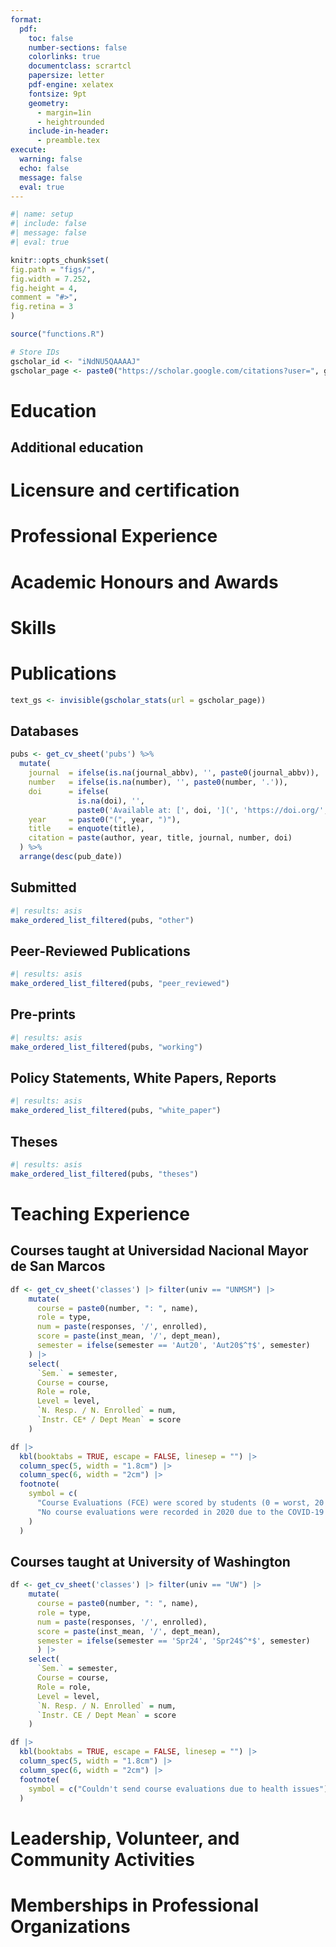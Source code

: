 ```yaml
---
format:
  pdf:
    toc: false
    number-sections: false
    colorlinks: true
    documentclass: scrartcl
    papersize: letter
    pdf-engine: xelatex
    fontsize: 9pt
    geometry:
      - margin=1in
      - heightrounded
    include-in-header:
      - preamble.tex
execute:
  warning: false
  echo: false
  message: false
  eval: true
---
```


```r
#| name: setup
#| include: false
#| message: false
#| eval: true

knitr::opts_chunk$set(
fig.path = "figs/",
fig.width = 7.252,
fig.height = 4,
comment = "#>",
fig.retina = 3
)

source("functions.R")

# Store IDs
gscholar_id <- "iNdNU5QAAAAJ"
gscholar_page <- paste0("https://scholar.google.com/citations?user=", gscholar_id)
```

\par\centering{\Large{Darwin Del Castillo Fernandez, M.D.}}
\vspace{-5pt}
\par\centering{Department of Global Health, University of Washington}
\vspace{-5pt}
\par\centering{Hans Rosling Center for Population Health}
\vspace{-5pt}
\par\centering{3980 15th Ave NE, Seattle, WA 98105}
\vspace{-5pt}
\par\centering{+1 (206) 605-5077 (USA) | +51 965-006-311 (Peru)}
\vspace{-5pt}
\par\centering{ddelcast@uw.edu}
\vspace{-5pt}
\par\centering{\href{https://www.darwindelcastillo.com}{www.darwindelcastillo.com}}
\rule{\textwidth}{0.5pt}
\vspace{-10pt}

# Education

\begin{longtable}{p{4cm}p{12cm}}

\textbf{Graduate} & University of Washington, Seattle, US \\
& \textbf{Master in Public Health (M.P.H.), Global Health} \\
& \textbf{Sep 2023 – June 2025} \\
& \textit{Thesis:} “Cost-effectiveness analysis of a household salt substitute intervention on reducing community-wide blood pressure in Northern Peru” \\

& \\

\textbf{Undergraduate} & Universidad Nacional Mayor de San Marcos, Lima, Peru \\
& \textbf{Medical Doctor (M.D.), Medicine} \\
& \textbf{Mar 2013 – Aug 2021} \\
& \textit{Thesis:} "Childhood Obesity and Its Effect on Academic Achievement: An Analysis of the Young Lives Study between 2009 and 2016" \\

\end{longtable}

## Additional education

\begin{longtable}{p{4cm}p{12cm}}
\textbf{Graduate} & University of Washington, Seattle, US \\
& \textbf{Certificate in Global Health on Maternal and Child Health} \\
& \textbf{Nov 2023 – June 2025} \\

& \\

& Universidad Peruana Cayetano Heredia, Lima, Peru \\
& \textbf{Certificate in Clinical Research} \\
& \textbf{Sep 2021 – Apr 2022} \\

\end{longtable}

# Licensure and certification

\begin{longtable}{p{2cm}p{10cm}}

\textbf{2021} & Peruvian College of Physicians, Membership No. 94534 \\
\textbf{2024} & National Registry of Investigators, RENACYT-CONCYTEC, Investigator Level VII (P0160977) \\

\end{longtable}

# Professional Experience

\begin{longtable}{p{4cm}p{12cm}}

\textbf{Jul 2024 - Sep 2024} & Research Assistant \\
& Department of Global Health \\
& University of Washington - Seattle, USA \\
& \begin{itemize}
\item Led the design of a mixed-method study to assess the effectiveness of implementation strategies for pediatric burn care in a Peruvian healthcare setting
\item Collaborated with multidisciplinary teams at Seattle Children’s Hospital and the Peruvian National Hospital for Children to align study objectives and methodologies
\item Coordinated cross-cultural research efforts to ensure the study’s relevance and applicability to both U.S. and Peruvian healthcare environments 
\end{itemize} \\

& \\

\textbf{Sep 2023 - Dec 2023} & Research Assistant \\
& Department of Health Systems and Population Health \\
& University of Washington - Seattle, USA \\
& \begin{itemize}
\item Conducted on-phone interviews for the second post-survey assessment of the ReOpening Schools Safely and Educating Youth Study (ROSSEY Study)
\item Supported submission of materials in Spanish for the IRB for the ADRC Clinical Core Study project
\item Conducted preliminary analyses for the Outreach, Engagement, and Recruitment module of the ADRC Clinical Core Study project
\end{itemize} \\

& \\

\textbf{Jun 2023 - Aug 2023} & Research Assistant \\
& CRONICAS Center of Excellence in Chronic Diseases \\
& Universidad Peruana Cayetano Heredia, Peru \\
& \begin{itemize}
\item Conducted semi-structured qualitative interviews for the NIHR-UK-supported IMPACT-DEMENTIA project, collaborating with researchers from Universidad Peruana Cayetano Heredia, Imperial College, and the University of Oxford
\item Facilitated collaboration and communication between international research teams and local stakeholders to ensure effective project implementation
\item Coordinated fieldwork with community health workers across diverse Lima, Iquitos, and Huancayo locations
\end{itemize} \\

& \\

\textbf{Jan 2023 - Jan 2024} & Research Consultant \\
& Health Technology Assessment and Research Unit \\
& Social Security Health System, Peru \\
& \begin{itemize}
\item Assessed the benefits and drawbacks of purchasing pharmaceutical products for Peru's social health insurance through a systematic evaluation of the effectiveness and economic impact
\item Conducted systematic reviews of anti-cancerous and immunosuppressant drugs regarding efficacy and economic impact
\item Evaluated the budget impact of introducing new pharmacological products in the Social Security System
\end{itemize} \\

& \\

\textbf{Mar 2022 - Mar 2023} & Clinical Sub-investigator \\
& Clinical Research Unit \\
& Via Libre Association, Peru \\
& \begin{itemize}
\item Via Libre is a Clinical Research Site for studies in STI and HIV prevention and treatment in queer population
\item Performed clinical procedures and assessed clinical trial participants from the HVTN and the HPTN networks
\item Participated and organized didactical activities in community outreach and participant retention crafted for the queer community
\end{itemize} \\

& \\

\textbf{Jun 2021 - Aug 2021} & Research Consultant \\
& Health Technology Assessment and Research Unit \\
& Social Security Health System, Peru \\
& \begin{itemize}
\item Managed and validated all data inputs using REDCap from two clinical studies related to COVID-19 vaccinations 
\item Contributed to a randomized controlled trial assessing the efficacy and safety of convalescent plasma therapy in COVID-19-infected patients
\item Conducted data analysis from an observational study on vaccination hesitancy among healthcare workers using Stata and R statistical packages
\end{itemize} \\

& \\

\textbf{Mar 2019 - Jun 2021} & Research Assistant \\
& CRONICAS Center of Excellence in Chronic Diseases \\
& Universidad Peruana Cayetano Heredia, Peru \\
& \begin{itemize}
\item Conducted a systematic review with the COSMOS initiative to develop a core set of outcomes for designing multimorbidity clinical trials.
\item Participated in the data handling and the writing phase of a research manuscript to understand the impact of preterm birth on the development of hypertension in offspring at age 22.
\item Collaborated in the study design and manuscript preparation of other research interim products, including peer-reviewed research articles
\end{itemize} \\

\end{longtable}

# Academic Honours and Awards

\begin{longtable}{p{2cm} p{12cm}}
\textbf{2018} & \begin{itemize} 
\item Scholarship for the Young Lives Study’s Methodological Workshop, GRADE Research Group. A workshop to receive advanced training in data wrangling and longitudinal data analysis applied to the Young Lives Study.
\end{itemize} \\
\textbf{2021} & \begin{itemize} 
\item Graduated with Honours \textit{(Cum Laude)}, School of Medicine, Universidad Nacional Mayor de San Marcos. Grade of 17/20
\item   Scholarship to study the Diplomate in Clinical Research at Universidad Peruana
Cayetano Heredia. Funded by the training program NIH/FIC 2D43TW001140-21 “Training in Infectious Disease in Peru – Time for Implementation Research,” Peruvian University Cayetano Heredia
\end{itemize} \\
\textbf{2024} & \begin{itemize} 
\item Department of Global Health Endowed Fellowship for Global Health Excellence, Equity and Impact, University of Washington
\end{itemize} \\
\end{longtable}

# Skills

\begin{justify}
\textbf{Computer and programming skills:} Advanced skills in R, Stata, and SPSS for statistical analysis, data visualization, decision-making analyses, and genetic epidemiology. Intermediate skills in Python for genomic data science, epidemiologic data analysis, and data wrangling. Certificates in data management, causal inference, and machine learning applied to healthcare. \\
Intermediate skills in qualitative data analysis, thematic coding, content analysis, and experience with the software Dedoose. \\
Competencies in Microsoft Office Suite (Word, PowerPoint, Excel), G*Power, and REDCap.\\
\textbf{Languages:} Spanish (native), English (fluent), French (basic)
\end{justify}

# Publications
```r
text_gs <- invisible(gscholar_stats(url = gscholar_page))
```

\begin{longtable}{p{6cm} p{6cm}}
\href{`r gscholar_page`}{Google Scholar Profile} & ORCID: \href{https://orcid.org/0000-0002-8609-0312}{0000-0002-8609-0312} \\
\end{longtable}

\begin{justify}
Google Scholar Stats: `r text_gs`
\end{justify}

## Databases

\begin{longtable}{p{3cm} p{12cm}}
Pokemón GO Study & \href{https://figshare.com/articles/dataset/Personality_profiles_and_Pokemon_GO_engagement_csv/21191500?file=37569835}{Cross-sectional study: Exploratory factorial analysis database}
\end{longtable}

```r
pubs <- get_cv_sheet('pubs') %>%
  mutate(
    journal  = ifelse(is.na(journal_abbv), '', paste0(journal_abbv)),
    number   = ifelse(is.na(number), '', paste0(number, '.')),
    doi      = ifelse(
               is.na(doi), '',
               paste0('Available at: [', doi, '](', 'https://doi.org/', doi, ')')),
    year     = paste0("(", year, ")"),
    title    = enquote(title),
    citation = paste(author, year, title, journal, number, doi)
  ) %>% 
  arrange(desc(pub_date))
```

## Submitted
```r
#| results: asis
make_ordered_list_filtered(pubs, "other")
```

## Peer-Reviewed Publications
```r
#| results: asis
make_ordered_list_filtered(pubs, "peer_reviewed")
```

## Pre-prints
```r
#| results: asis
make_ordered_list_filtered(pubs, "working")
```

## Policy Statements, White Papers, Reports
```r
#| results: asis
make_ordered_list_filtered(pubs, "white_paper")
```

## Theses
```r
#| results: asis
make_ordered_list_filtered(pubs, "theses")
```

# Teaching Experience
## Courses taught at Universidad Nacional Mayor de San Marcos
```r
df <- get_cv_sheet('classes') |> filter(univ == "UNMSM") |>
    mutate(
      course = paste0(number, ": ", name),
      role = type,
      num = paste(responses, '/', enrolled), 
      score = paste(inst_mean, '/', dept_mean), 
      semester = ifelse(semester == 'Aut20', 'Aut20$^†$', semester)
    ) |> 
    select(
      `Sem.` = semester,
      Course = course,
      Role = role,
      Level = level, 
      `N. Resp. / N. Enrolled` = num,
      `Instr. CE* / Dept Mean` = score
    ) 

df |> 
  kbl(booktabs = TRUE, escape = FALSE, linesep = "") |> 
  column_spec(5, width = "1.8cm") |> 
  column_spec(6, width = "2cm") |> 
  footnote(
    symbol = c(
      "Course Evaluations (FCE) were scored by students (0 = worst, 20 = best).", 
      "No course evaluations were recorded in 2020 due to the COVID-19 pandemic."
    )
  )
```

## Courses taught at University of Washington
```r
df <- get_cv_sheet('classes') |> filter(univ == "UW") |>
    mutate(
      course = paste0(number, ": ", name),
      role = type,
      num = paste(responses, '/', enrolled), 
      score = paste(inst_mean, '/', dept_mean), 
      semester = ifelse(semester == 'Spr24', 'Spr24$^*$', semester)
      ) |> 
    select(
      `Sem.` = semester,
      Course = course,
      Role = role,
      Level = level, 
      `N. Resp. / N. Enrolled` = num,
      `Instr. CE / Dept Mean` = score
    ) 

df |> 
  kbl(booktabs = TRUE, escape = FALSE, linesep = "") |> 
  column_spec(5, width = "1.8cm") |> 
  column_spec(6, width = "2cm") |>
  footnote(
    symbol = c("Couldn't send course evaluations due to health issues")
  )
```


# Leadership, Volunteer, and Community Activities
\begin{itemize}
  \item Emeritus member and External advisor, \href{https://cem.edu.pe/adiecs/}{Association for the Development of Student's Research in Health Sciences (ADIECS)}, Peru: Peruvian student association funded in 2008 by students from the Universidad Nacional Mayor de San Marcos with the aim of developing capacity of both hard (e.g., epidemiological study designs, data analysis) and soft skills (e.g., teamwork communication, problem-solving) for biomedical underserved students (Mar 2014-current).
  \item Medical volunteer, Healing the Children Northeast, Peru: Medical translator during plastic surgery clinical rounds after surgery for cleft palate and cleft lip repairment in undeserved populations (Jan 2019).
  \item Medical volunteer, Healing the Children Rocky Mountains, Peru: Shadowed ENT attendings before and after cochlear implant surgery in pediatric patients. Also helped as medical translator during clinical rounds (Nov 2019).
\end{itemize}

# Memberships in Professional Organizations
\begin{itemize}
 \item International Epidemiological Association (2020 — Current)
 \item Peruvian College of Physicians (2021 — Current)
\end{itemize}
